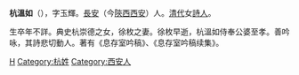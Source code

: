 '''杭溫如'''（{{bd|?||?||}}），字玉輝。[[長安|長安]]（今[[陝西|陝西]][[西安|西安]]）人。[[清代|清代]]女[[詩人|詩人]]。

生卒年不詳。典史杭崇德之女，徐枚之妻。徐枚早逝，杭溫如侍奉公婆至孝。善吟咏，其詩悲切動人。著有《息存室吟稿》、《息存室吟稿续集》。

[[Category:清朝詩人|H]]
[[Category:杭姓|Category:杭姓]]
[[Category:西安人|Category:西安人]]
